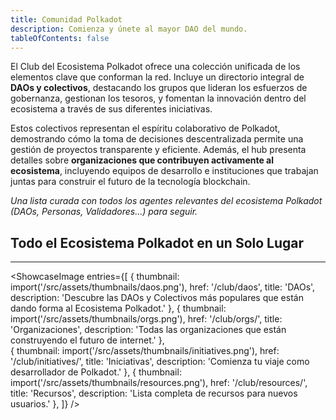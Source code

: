 ```yaml
---
title: Comunidad Polkadot
description: Comienza y únete al mayor DAO del mundo.
tableOfContents: false
---
```



El Club del Ecosistema Polkadot ofrece una colección unificada de los elementos clave que conforman la red. 
Incluye un directorio integral de **DAOs y colectivos**, destacando los grupos que lideran los esfuerzos de gobernanza, gestionan los tesoros, 
y fomentan la innovación dentro del ecosistema a través de sus diferentes iniciativas. 

Estos colectivos representan el espíritu colaborativo de Polkadot, 
demostrando cómo la toma de decisiones descentralizada permite una gestión de proyectos transparente y eficiente. Además, el hub presenta detalles sobre **organizaciones que contribuyen activamente al ecosistema**, 
incluyendo equipos de desarrollo e instituciones que trabajan juntas para construir el futuro de la tecnología blockchain.

*Una lista curada con todos los agentes relevantes del ecosistema Polkadot (DAOs, Personas, Validadores...) para seguir.*

## Todo el Ecosistema Polkadot en un Solo Lugar
----------------
<ShowcaseImage
  entries={[
        {
      thumbnail: import('/src/assets/thumbnails/daos.png'),
      href: '/club/daos',
      title: 'DAOs',
      description: 'Descubre las DAOs y Colectivos más populares que están dando forma al Ecosistema Polkadot.'
    },
                     {
      thumbnail: import('/src/assets/thumbnails/orgs.png'),
      href: '/club/orgs/',
      title: 'Organizaciones',
      description: 'Todas las organizaciones que están construyendo el futuro de internet.'
      },  
    {
      thumbnail: import('/src/assets/thumbnails/initiatives.png'),
      href: '/club/initiatives/',
      title: 'Iniciativas',
      description: 'Comienza tu viaje como desarrollador de Polkadot.'
      },
          {
      thumbnail: import('/src/assets/thumbnails/resources.png'),
      href: '/club/resources/',
      title: 'Recursos',
      description: 'Lista completa de recursos para nuevos usuarios.'
      },
  ]}
/>

